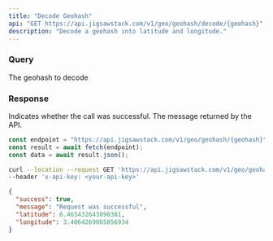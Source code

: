 ```yaml
---
title: "Decode Geohash"
api: "GET https://api.jigsawstack.com/v1/geo/geohash/decode/{geohash}"
description: "Decode a geohash into latitude and longitude."
---
```


### Query

<ParamField path="geohash" type="string" required>
  The geohash to decode
</ParamField>

<Snippet file="header.mdx" />

### Response

<ResponseField name="success" type="boolean">
  Indicates whether the call was successful.
</ResponseField>

<ResponseField name="message" type="string">
  The message returned by the API.
</ResponseField>

<RequestExample>

```javascript Node.js
const endpoint = "https://api.jigsawstack.com/v1/geo/geohash/{geohash}";
const result = await fetch(endpoint);
const data = await result.json();
```

```bash cURL
curl --location --request GET 'https://api.jigsawstack.com/v1/geo/geohash/{geohash}' \
--header 'x-api-key: <your-api-key>'
```

</RequestExample>

<ResponseExample>

```json Response
{
  "success": true,
  "message": "Request was successful",
  "latitude": 6.465432643890381,
  "longitude": 3.4064269065856934
}
```

</ResponseExample>
